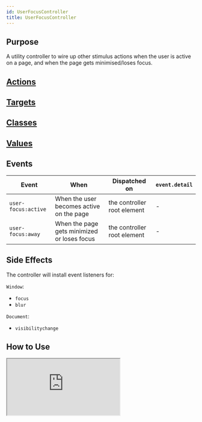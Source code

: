 ```yaml
---
id: UserFocusController
title: UserFocusController
---
```




## Purpose

A utility controller to wire up other stimulus actions when the user is active on a page, and when the page gets minimised/loses focus.


## [Actions](https://stimulus.hotwire.dev/reference/actions)
<NoActions/>

## [Targets](https://stimulus.hotwire.dev/reference/targets)
<NoTargets/>

## [Classes](https://stimulus.hotwire.dev/reference/classes)
<NoClasses/>

## [Values](https://stimulus.hotwire.dev/reference/values)
<NoValues/>

## Events

| Event               | When                                        | Dispatched on               | `event.detail` |
|---------------------|---------------------------------------------|-----------------------------|----------------|
| `user-focus:active` | When the user becomes active on the page    | the controller root element | -              |
| `user-focus:away`   | When the page gets minimized or loses focus | the controller root element | -              |

## Side Effects

The controller will install event listeners for:

`Window`:
- `focus`
- `blur`


`Document`:
- `visibilitychange`


## How to Use

<iframe
  src="https://stimulus-library.netlify.app/controllers/user_focus_controller.html"
  style={{width: "100%", height: "500px", border: "0", borderRadius: "4px", overflow: "hidden"}}
  sandbox="allow-forms allow-modals allow-popups allow-presentation allow-same-origin allow-scripts"
/>



